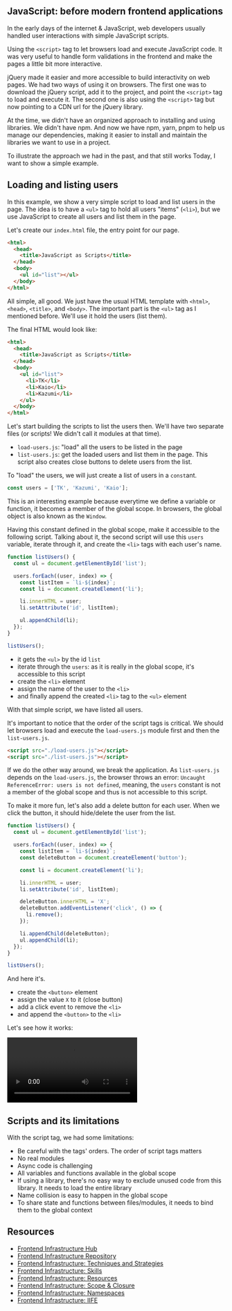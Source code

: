 ## JavaScript: before modern frontend applications

In the early days of the internet & JavaScript, web developers usually handled user interactions with simple JavaScript scripts.

Using the `<script>` tag to let browsers load and execute JavaScript code. It was very useful to handle form validations in the frontend and make the pages a little bit more interactive.

jQuery made it easier and more accessible to build interactivity on web pages. We had two ways of using it on browsers. The first one was to download the jQuery script, add it to the project, and point the `<script>` tag to load and execute it. The second one is also using the `<script>` tag but now pointing to a CDN url for the jQuery library.

At the time, we didn't have an organized approach to installing and using libraries. We didn't have npm. And now we have npm, yarn, pnpm to help us manage our dependencies, making it easier to install and maintain the libraries we want to use in a project.

To illustrate the approach we had in the past, and that still works Today, I want to show a simple example.

## Loading and listing users

In this example, we show a very simple script to load and list users in the page. The idea is to have a `<ul>` tag to hold all users "items" (`<li>`), but we use JavaScript to create all users and list them in the page.

Let's create our `index.html` file, the entry point for our page.

```html
<html>
  <head>
    <title>JavaScript as Scripts</title>
  </head>
  <body>
    <ul id="list"></ul>
  </body>
</html>
```

All simple, all good. We just have the usual HTML template with `<html>`, `<head>`, `<title>`, and `<body>`. The important part is the `<ul>` tag as I mentioned before. We'll use it hold the users (list them).

The final HTML would look like:

```html
<html>
  <head>
    <title>JavaScript as Scripts</title>
  </head>
  <body>
    <ul id="list">
      <li>TK</li>
      <li>Kaio</li>
      <li>Kazumi</li>
    </ul>
  </body>
</html>
```

Let's start building the scripts to list the users then. We'll have two separate files (or scripts! We didn't call it modules at that time).

- `load-users.js`: "load" all the users to be listed in the page
- `list-users.js`: get the loaded users and list them in the page. This script also creates close buttons to delete users from the list.

To "load" the users, we will just create a list of users in a `const`ant.

```javascript
const users = ['TK', 'Kazumi', 'Kaio'];
```

This is an interesting example because everytime we define a variable or function, it becomes a member of the global scope. In browsers, the global object is also known as the `Window`.

Having this constant defined in the global scope, make it accessible to the following script. Talking about it, the second script will use this `users` variable, iterate through it, and create the `<li>` tags with each user's name.

```javascript
function listUsers() {
  const ul = document.getElementById('list');

  users.forEach((user, index) => {
    const listItem = `li-${index}`;
    const li = document.createElement('li');

    li.innerHTML = user;
    li.setAttribute('id', listItem);

    ul.appendChild(li);
  });
}

listUsers();
```

- it gets the `<ul>` by the id `list`
- iterate through the `users`: as it is really in the global scope, it's accessible to this script
- create the `<li>` element
- assign the name of the user to the `<li>`
- and finally append the created `<li>` tag to the `<ul>` element

With that simple script, we have listed all users.

It's important to notice that the order of the script tags is critical. We should let browsers load and execute the `load-users.js` module first and then the `list-users.js`.

```html
<script src="./load-users.js"></script>
<script src="./list-users.js"></script>
```

If we do the other way around, we break the application. As `list-users.js` depends on the `load-users.js`, the browser throws an error: `Uncaught ReferenceError: users is not defined`, meaning, the `users` constant is not a member of the global scope and thus is not accessible to this script.

To make it more fun, let's also add a delete button for each user. When we click the button, it should hide/delete the user from the list.

```javascript
function listUsers() {
  const ul = document.getElementById('list');

  users.forEach((user, index) => {
    const listItem = `li-${index}`;
    const deleteButton = document.createElement('button');

    const li = document.createElement('li');

    li.innerHTML = user;
    li.setAttribute('id', listItem);

    deleteButton.innerHTML = 'X';
    deleteButton.addEventListener('click', () => {
      li.remove();
    });

    li.appendChild(deleteButton);
    ul.appendChild(li);
  });
}

listUsers();
```

And here it's.

- create the `<button>` element
- assign the value `X` to it (close button)
- add a click event to remove the `<li>`
- and append the `<button>` to the `<li>`

Let's see how it works:

<div style={{ margin: 'auto', textAlign: 'center' }}>
  <video controls="true" allowfullscreen="true" style={{ width: '100%' }}>
    <source
      src="/series/frontend-infrastructure/list-users.mov"
      type="video/mp4"
    />
  </video>
</div>

## Scripts and its limitations

With the script tag, we had some limitations:

- Be careful with the tags' orders. The order of script tags matters
- No real modules
- Async code is challenging
- All variables and functions available in the global scope
- If using a library, there's no easy way to exclude unused code from this library. It needs to load the entire library
- Name collision is easy to happen in the global scope
- To share state and functions between files/modules, it needs to bind them to the global context

## Resources

- [Frontend Infrastructure Hub](/frontend-infrastructure)
- [Frontend Infrastructure Repository](https://github.com/imteekay/frontend-infrastructure)
- [Frontend Infrastructure: Techniques and Strategies](/series/frontend-infrastructure/techniques-and-strategies)
- [Frontend Infrastructure: Skills](/series/frontend-infrastructure/skills)
- [Frontend Infrastructure: Resources](/series/frontend-infrastructure/resources)
- [Frontend Infrastructure: Scope & Closure](/series/frontend-infrastructure/scope-and-closure)
- [Frontend Infrastructure: Namespaces](/series/frontend-infrastructure/namespaces)
- [Frontend Infrastructure: IIFE](/series/frontend-infrastructure/iife-immediately-invoked-function-expression)
